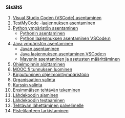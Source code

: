 ### Sisältö
1. [Visual Studio Coden (VSCode) asentaminen](#VSCoden-asentaminen)
2. [TestMyCode -laajennuksen asentaminen](#TestMyCode-asentaminen)
3. [Python ympäristön asentaminen](#python-asentaminen)
    * [Pythonin asentaminen](#python3)
    * [Python laajennuksen asentaminen VSCode:n](#python-laajennus)
4. [Java ympäristön asentaminen](#javan-asentaminen)
    * [Javan asentaminen](#adopt-open-jdk)
    * [Java laajennuksen asentaminen VSCode:n](#java-laajennus)
    * [Mavenin asentaminen ja asetusten määrittäminen](#maven-ja-asetukset)
5. [Ohjelmoinnin aloittaminen](#ohjelmoinnin-aloittaminen)
6. [MOOC.fi tunnuksen luominen](#mooc.fi-tunnuksen-luominen)
7. [Kirjautuminen ohjelmointiympäristöön](#kirjautuminen-ohjelmointiympäristöön)
8. [Organisaation valinta](#organisaation-valinta)
9. [Kurssin valinta](#kurssin-valinta)
10. [Ensimmäisen tehtävän tekeminen](#ensimmäisen-tehtävän-tekeminen)
11. [Lähdekoodin ajaminen](#lähdekoodin-ajaminen)
12. [Lähdekoodin testaaminen](#lähdekoodin-testaaminen)
13. [Tehtävän lähettäminen palvelimelle](#tehtävän-lähettäminen-palvelimelle)
14. [Pistetilanteen tarkistaminen](#pistetilanteen-tarkistaminen)